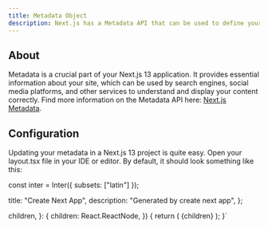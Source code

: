 ```yaml
---
title: Metadata Object
description: Next.js has a Metadata API that can be used to define your application metadata (e.g. meta and link tags inside your HTML head element) for improved SEO and web shareability.
---
```


<div className="mt-3" />

## About

Metadata is a crucial part of your Next.js 13 application. It provides essential information about your site, which can be used by search engines, social media platforms, and other services to understand and display your content correctly. Find more information on the Metadata API here: [Next.js Metadata](https://nextjs.org/docs/app/building-your-application/optimizing/metadata).

## Configuration

Updating your metadata in a Next.js 13 project is quite easy. Open your layout.tsx file in your IDE or editor. By default, it should look something like this:



const inter = Inter({ subsets: ["latin"] });

  title: "Create Next App",
  description: "Generated by create next app",
};

  children,
}: {
  children: React.ReactNode,
}) {
  return (
    <html lang="en">
      <body className={inter.className}>{children}</body>
    </html>
  );
}`

<div className="w-full mt-6 mb-12">
  <CodeBlock value={layoutCode} />
</div>


<MetadataCodeRenderer
  functionName="generateMetadataObject"
  text="Now that you've located the layout.tsx file, it's time to update the metadata object. Replace the existing metadata object in your layout.tsx file with the new metadata object provided below:"
/>
